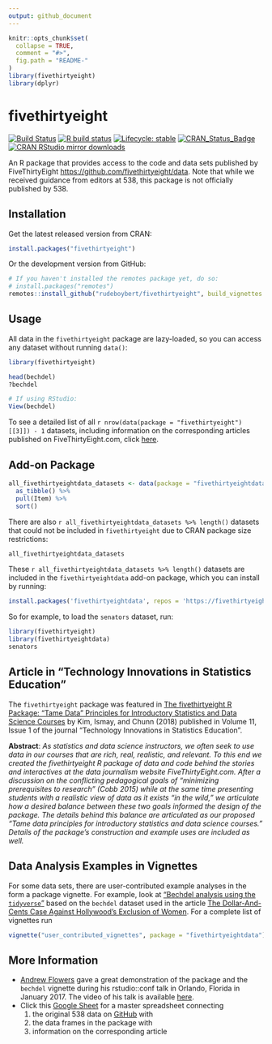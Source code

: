 ```yaml
---
output: github_document
---
```


<!-- README.md is generated from README.Rmd. Please edit that file -->

```r
knitr::opts_chunk$set(
  collapse = TRUE,
  comment = "#>",
  fig.path = "README-"
)
library(fivethirtyeight)
library(dplyr)
```

# fivethirtyeight

<!-- badges: start -->
[![Build Status](https://travis-ci.org/rudeboybert/fivethirtyeight.svg?branch=master)](https://travis-ci.org/rudeboybert/fivethirtyeight)
[![R build status](https://github.com/rudeboybert/fivethirtyeight/workflows/R-CMD-check/badge.svg)](https://github.com/rudeboybert/fivethirtyeight/actions)
[![Lifecycle: stable](https://img.shields.io/badge/lifecycle-stable-brightgreen.svg)](https://www.tidyverse.org/lifecycle/#stable)
[![CRAN_Status_Badge](https://www.r-pkg.org/badges/version/fivethirtyeight)](https://cran.r-project.org/package=fivethirtyeight)
[![CRAN RStudio mirror downloads](https://cranlogs.r-pkg.org/badges/fivethirtyeight)](https://www.r-pkg.org/pkg/fivethirtyeight)
<!-- badges: end -->

An R package that provides access to the code and data sets published by FiveThirtyEight <https://github.com/fivethirtyeight/data>. Note that while we received guidance from editors at 538, this package is not officially published by 538. 


## Installation

Get the latest released version from CRAN:

```r
install.packages("fivethirtyeight")
```

Or the development version from GitHub:

```r
# If you haven't installed the remotes package yet, do so:
# install.packages("remotes")
remotes::install_github("rudeboybert/fivethirtyeight", build_vignettes = TRUE)
```


## Usage

All data in the `fivethirtyeight` package are lazy-loaded, so you can access
any dataset without running `data()`:

```r
library(fivethirtyeight)

head(bechdel)
?bechdel

# If using RStudio:
View(bechdel)
```

To see a detailed list of all `r nrow(data(package = "fivethirtyeight")[[3]]) - 1` datasets, including information on the corresponding articles published on FiveThirtyEight.com, click [here](https://fivethirtyeight-r.netlify.com/articles/fivethirtyeight.html).



## Add-on Package 

```r
all_fivethirtyeightdata_datasets <- data(package = "fivethirtyeightdata")[["results"]] %>% 
  as_tibble() %>% 
  pull(Item) %>% 
  sort()
```

There are also `r all_fivethirtyeightdata_datasets %>% length()` datasets that could not be included in `fivethirtyeight` due to CRAN package size restrictions: 

```r
all_fivethirtyeightdata_datasets
```

These `r all_fivethirtyeightdata_datasets %>% length()` datasets are included in the `fivethirtyeightdata` add-on package, which you can install by running:

```r
install.packages('fivethirtyeightdata', repos = 'https://fivethirtyeightdata.github.io/drat/', type = 'source')
```

So for example, to load the `senators` dataset, run:

```r
library(fivethirtyeight)
library(fivethirtyeightdata)
senators
```


## Article in "Technology Innovations in Statistics Education"

The `fivethirtyeight` package was featured in [The fivethirtyeight R Package: "Tame Data" Principles for Introductory Statistics and Data Science Courses](https://escholarship.org/uc/item/0rx1231m) by Kim, Ismay, and Chunn (2018) published in Volume 11, Issue 1 of the journal "Technology Innovations in Statistics Education".

**Abstract**: *As statistics and data science instructors, we often seek to use data in our courses that are rich, real, realistic, and relevant. To this end we created the fivethirtyeight R package of data and code behind the stories and interactives at the data journalism website FiveThirtyEight.com. After a discussion on the conflicting pedagogical goals of "minimizing prerequisites to research" (Cobb 2015) while at the same time presenting students with a realistic view of data as it exists "in the wild," we articulate how a desired balance between these two goals informed the design of the package. The details behind this balance are articulated as our proposed "Tame data principles for introductory statistics and data science courses." Details of the package's construction and example uses are included as well.*


## Data Analysis Examples in Vignettes

For some data sets, there are user-contributed example analyses in the form a package vignette. For example, look at ["Bechdel analysis using the `tidyverse`"](https://fivethirtyeightdata.github.io/fivethirtyeightdata/articles/bechdel.html) based on the `bechdel` dataset used in the article 
[The Dollar-And-Cents Case Against Hollywood's Exclusion of
Women](https://fivethirtyeight.com/features/the-dollar-and-cents-case-against-hollywoods-exclusion-of-women). For a complete list of vignettes run

```r
vignette("user_contributed_vignettes", package = "fivethirtyeightdata")
```


## More Information

* [Andrew Flowers](https://www.linkedin.com/in/andrew-flowers-1319934/) gave a great demonstration of the package and the `bechdel` vignette during his rstudio::conf talk in Orlando, Florida in January 2017.  The video of his talk is available [here](https://rstudio.com/resources/rstudioconf-2017/finding-and-telling-stories-with-r/).
* Click this [Google Sheet](https://docs.google.com/spreadsheets/d/1IMWAHNPIDzplafWW6AGnGyHmB1BMjohEw_V5HmT70Gs/edit#gid=840984416) for a master spreadsheet connecting
    1. the original 538 data on [GitHub](https://github.com/fivethirtyeight/data) with
    1. the data frames in the package with
    1. information on the corresponding article

